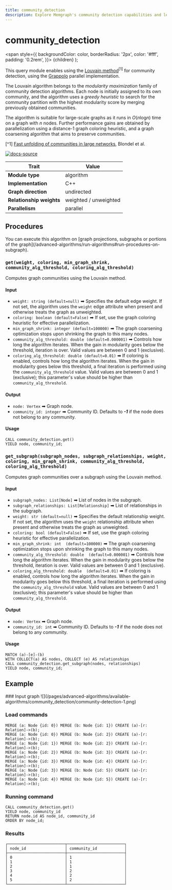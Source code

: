 ```yaml
---
title: community_detection
description: Explore Memgraph's community detection capabilities and learn how to analyze the structure of complex networks. Access tutorials and comprehensive documentation to enhance your understanding of community detection.
---
```



# community_detection

  <span
    style={{
      backgroundColor: color,
      borderRadius: '2px',
      color: '#fff',
      padding: '0.2rem',
    }}>
    {children}
  </span>
);

This query module enables using the [Louvain method](https://en.wikipedia.org/wiki/Louvain_method)<sup>[1]</sup> for community
detection, using the [Grappolo](https://github.com/Exa-Graph/grappolo) parallel implementation.

The Louvain algorithm belongs to the *modularity maximization* family of community
detection algorithms. Each node is initially assigned to its own community, and the
algorithm uses a *greedy heuristic* to search for the community partition with
the highest modularity score by merging previously obtained communities.

The algorithm is suitable for large-scale graphs as it runs in *O*(*n*log*n*) time
on a graph with *n* nodes. Further performance gains are obtained by parallelization using
a distance-1 graph coloring heuristic, and a graph coarsening algorithm that aims to preserve communities.

[^1] [Fast unfolding of communities in large networks](https://arxiv.org/abs/0803.0476),
Blondel et al.

[![docs-source](https://img.shields.io/badge/source-community_detection-FB6E00?logo=github&style=for-the-badge)](https://github.com/memgraph/mage/blob/main/cpp/community_detection_module/community_detection_module.cpp)

| Trait                    | Value                                                                                                       |
| ------------------------ | ----------------------------------------------------------------------------------------------------------- |
| **Module type**          | algorithm                              |
| **Implementation**       | C++                                    |
| **Graph direction**      | undirected                             |
| **Relationship weights** | weighted / unweighted |
| **Parallelism**          | parallel                               |

## Procedures

<Callout type="info">
You can execute this algorithm on [graph projections, subgraphs or portions of the graph](/advanced-algorithms/run-algorithms#run-procedures-on-subgraph).
</Callout>

### `get(weight, coloring, min_graph_shrink, community_alg_threshold, coloring_alg_threshold)`

Computes graph communities using the Louvain method.

#### Input

* `weight: string (default=null)` ➡ Specifies the default edge weight. If not set, 
  the algorithm uses the `weight` edge attribute when present and otherwise 
  treats the graph as unweighted.
* `coloring: boolean (default=False)` ➡ If set, use the graph coloring heuristic for effective parallelization.
* `min_graph_shrink: integer (default=100000)` ➡ The graph coarsening optimization stops upon shrinking the graph to this many nodes.
* `community_alg_threshold: double (default=0.000001)` ➡ Controls how long the algorithm iterates. When the gain in modularity
  goes below the threshold, iteration is over.
  Valid values are between 0 and 1 (exclusive).
* `coloring_alg_threshold: double (default=0.01)` ➡ If coloring is enabled, controls how long the algorithm iterates. When the
  gain in modularity goes below this threshold, a final iteration is performed using the
  `community_alg_threshold` value.
  Valid values are between 0 and 1 (exclusive); this parameter's value should be higher than `community_alg_threshold`.

#### Output

* `node: Vertex` ➡ Graph node.
* `community_id: integer` ➡ Community ID. Defaults to ***-1*** if the node does not belong to any community.

#### Usage

```cypher
CALL community_detection.get()
YIELD node, community_id;
```

### `get_subgraph(subgraph_nodes, subgraph_relationships, weight, coloring, min_graph_shrink, community_alg_threshold, coloring_alg_threshold)`

Computes graph communities over a subgraph using the Louvain method.

#### Input

* `subgraph_nodes: List[Node]` ➡ List of nodes in the subgraph.
* `subgraph_relationships: List[Relationship]` ➡ List of relationships in the subgraph.
* `weight: str (default=null)` ➡ Specifies the default relationship weight. If not set,
  the algorithm uses the `weight` relationship attribute when present and otherwise
  treats the graph as unweighted.
* `coloring: bool (default=False)` ➡ If set, use the graph coloring heuristic for effective parallelization.
* `min_graph_shrink: int  (default=100000)` ➡ The graph coarsening optimization stops upon shrinking the graph to this many nodes.
* `community_alg_threshold: double  (default=0.000001)` ➡ Controls how long the algorithm iterates. When the gain in modularity
  goes below the threshold, iteration is over.
  Valid values are between 0 and 1 (exclusive).
* `coloring_alg_threshold: double  (default=0.01)` ➡ If coloring is enabled, controls how long the algorithm iterates. When the
  gain in modularity goes below this threshold, a final iteration is performed using the
  `community_alg_threshold` value.
  Valid values are between 0 and 1 (exclusive); this parameter's value should be higher than `community_alg_threshold`.

#### Output

* `node: Vertex` ➡ Graph node.
* `community_id: int` ➡ Community ID. Defaults to ***-1*** if the node does not belong to any community.

#### Usage

```cypher
MATCH (a)-[e]-(b)
WITH COLLECT(a) AS nodes, COLLECT (e) AS relationships
CALL community_detection.get_subgraph(nodes, relationships)
YIELD node, community_id;
```

## Example

<Steps>
### Input graph
![](/pages/advanced-algorithms/available-algorithms/community_detection/community-detection-1.png)

### Load commands
```cypher
MERGE (a: Node {id: 0}) MERGE (b: Node {id: 1}) CREATE (a)-[r: Relation]->(b);
MERGE (a: Node {id: 0}) MERGE (b: Node {id: 2}) CREATE (a)-[r: Relation]->(b);
MERGE (a: Node {id: 1}) MERGE (b: Node {id: 2}) CREATE (a)-[r: Relation]->(b);
MERGE (a: Node {id: 2}) MERGE (b: Node {id: 3}) CREATE (a)-[r: Relation]->(b);
MERGE (a: Node {id: 3}) MERGE (b: Node {id: 4}) CREATE (a)-[r: Relation]->(b);
MERGE (a: Node {id: 3}) MERGE (b: Node {id: 5}) CREATE (a)-[r: Relation]->(b);
MERGE (a: Node {id: 4}) MERGE (b: Node {id: 5}) CREATE (a)-[r: Relation]->(b);
```

### Running command
```cypher
CALL community_detection.get()
YIELD node, community_id
RETURN node.id AS node_id, community_id
ORDER BY node_id;
```

### Results
```plaintext
┌─────────────────────────┬─────────────────────────┐
│ node_id                 │ community_id            │
├─────────────────────────┼─────────────────────────┤
│ 0                       │ 1                       │
│ 1                       │ 1                       │
│ 2                       │ 1                       │
│ 3                       │ 2                       │
│ 4                       │ 2                       │
│ 5                       │ 2                       │
└─────────────────────────┴─────────────────────────┘
```
</Steps>

